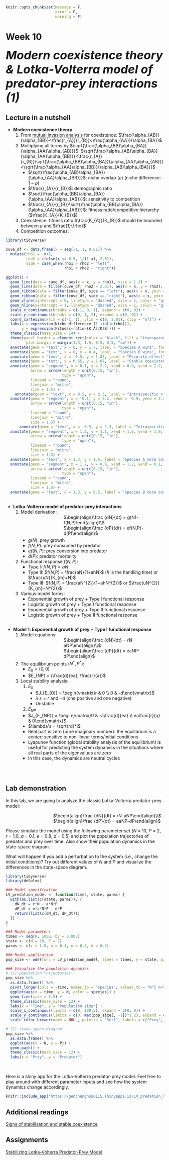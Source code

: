 ```r
knitr::opts_chunk$set(message = F, 
                      error = F, 
                      warning = F)

```

# Week 10 {-} 
<div style = "font-size: 28pt"> **_Modern coexistence theory & Lotka-Volterra model of predator-prey interactions (1)_**</div>

## Lecture in a nutshell {-}

* **Modern coexistence theory**
    1. From [mutual invasion analysis](https://genchanghsu.github.io/2021_Fall_Introduction_to_Theoretical_Ecology/week-8.html#lecture-in-a-nutshell-7) for coexistence: $\frac{\alpha_{AB}}{\alpha_{BB}}<\frac{r_{A}}{r_{B}}<\frac{\alpha_{AA}}{\alpha_{BA}}$ 
    2. Multiplying all terms by $\sqrt{\frac{\alpha_{BB}\alpha_{BA}}{\alpha_{AA}\alpha_{AB}}}$: 
    $\sqrt{\frac{\alpha_{AB}\alpha_{BA}}{\alpha_{AA}\alpha_{BB}}}<\frac{r_{A}}{r_{B}}\sqrt{\frac{\alpha_{BB}\alpha_{BA}}{\alpha_{AA}\alpha_{AB}}}<\sqrt{\frac{\alpha_{AA}\alpha_{BB}}{\alpha_{AB}\alpha_{BA}}}$
        * $\sqrt{\frac{\alpha_{AB}\alpha_{BA}}{\alpha_{AA}\alpha_{BB}}}$: niche overlap ($\rho$) (niche difference: $1-\rho$)
        * $\frac{r_{A}}{r_{B}}$: demographic ratio
        * $\sqrt{\frac{\alpha_{BB}\alpha_{BA}}{\alpha_{AA}\alpha_{AB}}}$: sensitivity to competition
        * $\frac{r_{A}}{r_{B}}\sqrt{\frac{\alpha_{BB}\alpha_{BA}}{\alpha_{AA}\alpha_{AB}}}$: fitness ratio/competitive hierarchy ($\frac{K_{A}}{K_{B}}$)
    3. Coexistence: fitness ratio $\frac{K_{A}}{K_{B}}$ should be bounded between $\rho$ and $\frac{1}{\rho}$ 
    4. Competition outcomes:
    
```r
library(tidyverse)

cuve_df <- data.frame(x = seq(-1, 1, 0.01)) %>%
  mutate(rho1 = -x+1,
         rho2 = ifelse(x <= 0.5, 1/(1-x), 2.01),
         side = case_when(rho1 > rho2 ~ "left",
                          rho1 < rho2 ~ "right"))

ggplot() + 
  geom_line(data = cuve_df, aes(x = x, y = rho1), size = 1.2) +
  geom_line(data = filter(cuve_df, rho2 < 2.01), aes(x = x, y = rho2), size = 1.2) + 
  geom_ribbon(data = filter(cuve_df, side == "left"), aes(x = x, ymin = rho2, ymax = rho1), fill = "grey70") + 
  geom_ribbon(data = filter(cuve_df, side == "right"), aes(x = x, ymin = rho1, ymax = rho2), fill = "grey90") +
  geom_vline(xintercept = 0, linetype = "dashed", size = 1, color = "grey50") + 
  geom_hline(yintercept = 1, linetype = "dashed", size = 1, color = "grey50") + 
  scale_x_continuous(breaks = c(-1, 0, 1), expand = c(0, 0)) + 
  scale_y_continuous(breaks = c(0, 1, 2), expand = c(0, 0)) + 
  coord_cartesian(xlim = c(-1, 1), ylim = c(0, 2.01), clip = "off") + 
  labs(x = expression(Niche~difference~(1-italic(rho))),
       y = expression(Fitness~ratio~(K[A]/K[B]))) + 
  theme_classic(base_size = 14) +
  theme(panel.border = element_rect(color = "black", fill = "transparent"),
         plot.margin = margin(1.5, 1.5, 0.5, 0.5, "cm")) + 
  annotate(geom = "text", x = 0, y = 1.7, label = "Species A wins", fontface = "bold.italic") +
  annotate(geom = "text", x = 0, y = 0.4, label = "Species B wins", fontface = "bold.italic") + 
  annotate(geom = "text", x = -0.5, y = 1.07, label = "Priority effect", fontface = "bold.italic") +
  annotate(geom = "text", x = 0.55, y = 1.07, label = "Stable coexistence", fontface = "bold.italic") + 
  annotate(geom = "segment", x = 0.1, y = 2.2, xend = 0.9, yend = 2.2,
           arrow = arrow(length = unit(0.15, "in"),
                         type = "open"),
           lineend = "round", 
           linejoin = "mitre",
           size = 1.5) + 
    annotate(geom = "text", x = 0.5, y = 2.3, label = "Intraspecific > Interspecific", size = 3) +
  annotate(geom = "segment", x = -0.1, y = 2.2, xend = -0.9, yend = 2.2,
           arrow = arrow(length = unit(0.15, "in"),
                         type = "open"),
           lineend = "round", 
           linejoin = "mitre",
           size = 1.5) + 
      annotate(geom = "text", x = -0.5, y = 2.3, label = "Intraspecific < Interspecific", size = 3) +
  annotate(geom = "segment", x = 1.2, y = 1.1, xend = 1.2, yend = 1.9,
           arrow = arrow(length = unit(0.15, "in"),
                         type = "open"),
           lineend = "round", 
           linejoin = "mitre",
           size = 1.5) + 
  annotate(geom = "text", x = 1.3, y = 1.5, label = "Species A more competitive", size = 3, angle = -90) + 
  annotate(geom = "segment", x = 1.2, y = 0.9, xend = 1.2, yend = 0.1,
           arrow = arrow(length = unit(0.15, "in"),
                         type = "open"),
           lineend = "round", 
           linejoin = "mitre",
           size = 1.5) + 
  annotate(geom = "text", x = 1.3, y = 0.5, label = "Species B more competitive", size = 3, angle = -90) 

```

<div style="height:1px ;"><br></div>

* **Lotka-Volterra model of predator-prey interactions**
    1. Model derivation:
<div style="margin-left: 30%;">$\begin{align}\frac {dN}{dt} = g(N)-f(N,P)\end{align}\\$</div>
<div style="margin-left: 30%; margin-bottom: 5px;">$\begin{align}\frac {dP}{dt} = ef(N,P)-d(P)\end{align}$</div>
        * $g(N)$: prey growth
        * $f(N,P)$: prey consumed by predator
        * $ef(N,P)$: prey conversion into predator
        * $d(P)$: predator mortality
    2. Functional response $f(N,P)$:
        * Type I: $f(N,P) = aN$
        * Type II: $f(N,P) = \frac{aN}{1+ahN}$ (_h_ is the handling time) or $\frac{uN}{K_{m}+N}$
        * Type III: $f(N,P) = \frac{aN^{2}}{1+ahN^{2}}$ or $\frac{uN^{2}}{K_{m}+N^{2}}$
    3. Various model forms:
        * Exponential growth of prey + Type I functional response
        * Logistic growth of prey + Type I functional response
        * Exponential growth of prey + Type II functional response
        * Logistic growth of prey + Type II functional response

<div style="height:1px ;"><br></div>
* **Model 1. Exponential growth of prey + Type I functional response**
    1. Model equations:
<div style="margin-left: 30%;">$\begin{align}\frac {dN}{dt} = rN-aNP\end{align}\\$</div>
<div style="margin-left: 30%; margin-bottom: 5px;">$\begin{align}\frac {dP}{dt} = eaNP-dP\end{align}$</div>
    2. The equilibrium points $(N^{*}, P^{*})$:
        * $E_{0} = (0, 0)$
        * $E_{NP} = (\frac{d}{ea}, \frac{r}{a})$
    3. Local stability analysis:
        1. $E_{0}$
            * $J_{E_{0}} = \begin{vmatrix}r & 0 \\ 0 & -d\end{vmatrix}$
            * $\lambda's = r$ and $-d$ (one positive and one negative)
            * Unstable
        2. $E_{NP}$
        * $J_{E_{NP}} = \begin{vmatrix}0 &  -a\frac{d}{ea} \\ ea\frac{r}{a} & 0\end{vmatrix}$
        * $\lambda's = \sqrt{rd}*i$ 
        * Real part is zero (pure imaginary number): the equilibrium is a center; sensitive to non-linear terms/initial conditions
        * Lyapunov function (global stability analysis of the equilibrium) is useful for predicting the system dynamics in the situations where all real parts of the eigenvalues are zero 
        * In this case, the dynamics are neutral cycles

<div style="height:1px ;"><br></div>    
<br>

## Lab demonstration {-}

In this lab, we are going to analyze the classic Lotka-Volterra predator-prey model:

<div style="margin-left: 30%;">$\begin{align}\frac {dN}{dt} = rN-aNP\end{align}\\$</div>
<div style="margin-left: 30%; margin-bottom: 5px;">$\begin{align}\frac {dP}{dt} = eaNP-dP\end{align}$</div>

Please simulate the model using the following parameter set (_N_ = 10, _P_ = 2, _r_ = 1.0, _a_ = 0.1, _e_ = 0.8, _d_ = 0.5) and plot the population trajectories of predator and prey over time. Also show their population dynamics in the state-space diagram.

What will happen if you add a perturbation to the system (i.e., change the initial conditions)? Try out different values of _N_ and _P_ and visualize the differences in the state-space diagram.

```r
library(tidyverse)
library(deSolve)

### Model specification
LV_predation_model <- function(times, state, parms) {
  with(as.list(c(state, parms)), {
    dN_dt = r*N - a*N*P
    dP_dt = e*a*N*P - d*P
    return(list(c(dN_dt, dP_dt)))  
  })
}

### Model parameters
times <- seq(0, 1000, by = 0.005)
state <- c(N = 10, P = 2)
parms <- c(r = 1.0, a = 0.1, e = 0.8, d = 0.5)

### Model application
pop_size <- ode(func = LV_predation_model, times = times, y = state, parms = parms)

### Visualize the population dynamics
# (1) population trajectories
pop_size %>%
  as.data.frame() %>%
  pivot_longer(cols = -time, names_to = "species", values_to = "N") %>%
  ggplot(aes(x = time, y = N, color = species)) + 
  geom_line(size = 1.5) +
  theme_classic(base_size = 12) +
  labs(x = "Time", y = "Population size") +
  scale_x_continuous(limits = c(0, 100.5), expand = c(0, 0)) +
  scale_y_continuous(limits = c(0, max(pop_size[, -1])*1.2), expand = c(0, 0)) +
  scale_color_brewer(name = NULL, palette = "Set1", labels = c("Prey", "Predator"))

# (2) state-space diagram
pop_size %>%
  as.data.frame() %>%
  ggplot(aes(x = N, y = P)) + 
  geom_path() + 
  theme_classic(base_size = 12) +
  labs(x = "Prey", y = "Predator")

```
<br>

<style>
iframe {border: 0;}
</style>

Here is a shiny app for the Lotka-Volterra predator-prey model. Feel free to play around with different parameter inputs and see how the system dynamics change accordingly.

```r
knitr::include_app("https://genchanghsu0115.shinyapps.io/LV_predation_mod_shinyapp/", height = "700px")
```

## Additional readings {-}

[Signs of stabilisation and stable coexistence](./Additional readings/Broekman_et_al_2019_Eco_Let.pdf){target="_blank"}
<br>

## Assignments {-}

[Stabilizing Lotka-Volterra Predator-Prey Model](./Assignments/Week10_LV Predation Model.pdf){target="_blank"}

<!-- [Suggested Solutions](./Assignments/Week10_LV Predation Model_with_Solutions.pdf){target="_blank"} -->
